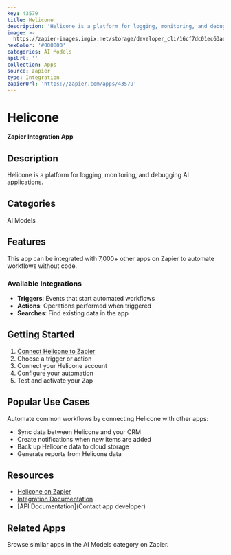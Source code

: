 ```yaml
---
key: 43579
title: Helicone
description: 'Helicone is a platform for logging, monitoring, and debugging AI applications.'
image: >-
  https://zapier-images.imgix.net/storage/developer_cli/16cf7dc01ec63ae6c3317e51acaff558.png?auto=format%2Ccompress&ixlib=python-3.0.0&q=50
hexColor: '#000000'
categories: AI Models
apiUrl: ''
collection: Apps
source: zapier
type: Integration
zapierUrl: 'https://zapier.com/apps/43579'
---
```

# Helicone

**Zapier Integration App**

## Description

Helicone is a platform for logging, monitoring, and debugging AI applications.

## Categories

AI Models

## Features

This app can be integrated with 7,000+ other apps on Zapier to automate workflows without code.

### Available Integrations

- **Triggers**: Events that start automated workflows
- **Actions**: Operations performed when triggered
- **Searches**: Find existing data in the app

## Getting Started

1. [Connect Helicone to Zapier](https://zapier.com/apps/43579)
2. Choose a trigger or action
3. Connect your Helicone account
4. Configure your automation
5. Test and activate your Zap

## Popular Use Cases

Automate common workflows by connecting Helicone with other apps:

- Sync data between Helicone and your CRM
- Create notifications when new items are added
- Back up Helicone data to cloud storage
- Generate reports from Helicone data

## Resources

- [Helicone on Zapier](https://zapier.com/apps/43579)
- [Integration Documentation](https://zapier.com/apps/43579/integrations)
- [API Documentation](Contact app developer)

## Related Apps

Browse similar apps in the AI Models category on Zapier.
